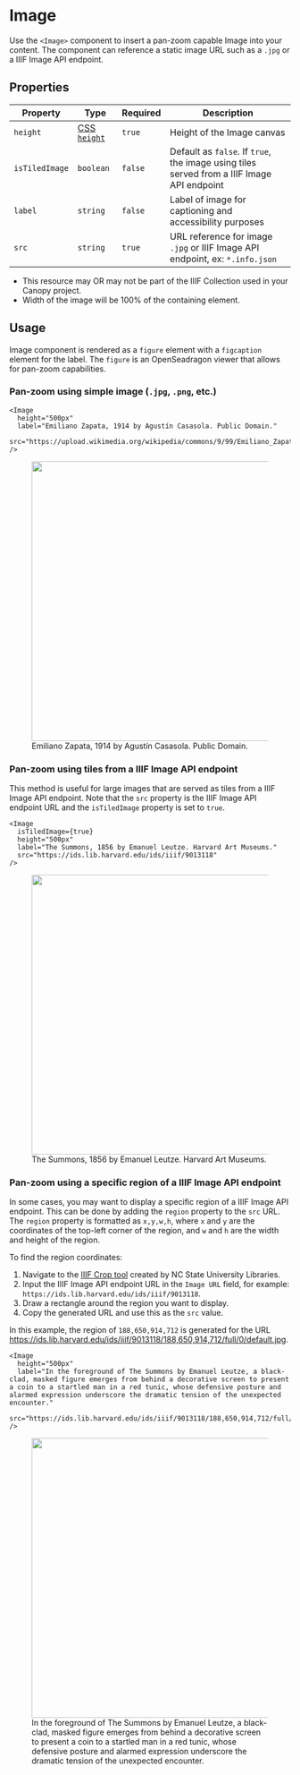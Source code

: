 
# Image

Use the `<Image>` component to insert a pan-zoom capable Image into your content. The component can reference a static image URL such as a `.jpg` or a IIIF Image API endpoint.

## Properties

| Property       | Type                                                                    | Required | Description                                                                                |
| -------------- | ----------------------------------------------------------------------- | -------- | ------------------------------------------------------------------------------------------ |
| `height`       | [CSS `height`](https://developer.mozilla.org/en-US/docs/Web/CSS/height) | `true`   | Height of the Image canvas                                                                 |
| `isTiledImage` | `boolean`                                                               | `false`  | Default as `false`. If `true`, the image using tiles served from a IIIF Image API endpoint |
| `label`        | `string`                                                                | `false`  | Label of image for captioning and accessibility purposes                                   |
| `src`          | `string`                                                                | `true`   | URL reference for image `.jpg` or IIIF Image API endpoint, ex: `*.info.json`               |

- This resource may OR may not be part of the IIIF Collection used in your Canopy project.
- Width of the image will be 100% of the containing element.

## Usage

Image component is rendered as a `figure` element with a `figcaption` element for the label. The `figure` is an OpenSeadragon viewer that allows for pan-zoom capabilities.

### Pan-zoom using simple image (`.jpg`, `.png`, etc.)

```mdx copy
<Image
  height="500px"
  label="Emiliano Zapata, 1914 by Agustín Casasola. Public Domain."
  src="https://upload.wikimedia.org/wikipedia/commons/9/99/Emiliano_Zapata4.jpg"
/>
```

<figure style={{ margin: "var(--space-6) 0" }}>
  <div
    style={{
      backgroundColor: "var(--gray-3)",
      height: "500px",
      position: "relative",
      zIndex: "0",
    }}
  >
    <Image
      height="500px"
      label="Emiliano Zapata, 1914 by Agustín Casasola. Public Domain."
      src="https://upload.wikimedia.org/wikipedia/commons/9/99/Emiliano_Zapata4.jpg"
    />
  </div>
  <figcaption
    style={{
      padding: "var(--space-3) 0",
      fontSize: "var(--font-size-3)",
      fontWeight: "500",
    }}
  >
    <span>Emiliano Zapata, 1914 by Agustín Casasola. Public Domain.</span>
  </figcaption>
</figure>

### Pan-zoom using tiles from a IIIF Image API endpoint

This method is useful for large images that are served as tiles from a IIIF Image API endpoint. Note that the `src` property is the IIIF Image API endpoint URL and the `isTiledImage` property is set to `true`.

```mdx copy
<Image
  isTiledImage={true}
  height="500px"
  label="The Summons, 1856 by Emanuel Leutze. Harvard Art Museums."
  src="https://ids.lib.harvard.edu/ids/iiif/9013118"
/>
```

<figure style={{ margin: "var(--space-6) 0" }}>
  <div
    style={{
      backgroundColor: "var(--gray-3)",
      height: "500px",
      position: "relative",
      zIndex: "0",
    }}
  >
    <Image
      isTiledImage={true}
      height="500px"
      label="The Summons, 1856 by Emanuel Leutze. Harvard Art Museums."
      src="https://ids.lib.harvard.edu/ids/iiif/9013118"
    />
  </div>
  <figcaption
    style={{
      padding: "var(--space-3) 0",
      fontSize: "var(--font-size-3)",
      fontWeight: "500",
    }}
  >
    <span>The Summons, 1856 by Emanuel Leutze. Harvard Art Museums.</span>
  </figcaption>
</figure>

### Pan-zoom using a specific region of a IIIF Image API endpoint

In some cases, you may want to display a specific region of a IIIF Image API endpoint. This can be done by adding the `region` property to the `src` URL. The `region` property is formatted as `x,y,w,h`, where `x` and `y` are the coordinates of the top-left corner of the region, and `w` and `h` are the width and height of the region.

To find the region coordinates:

1. Navigate to the [IIIF Crop tool](https://ncsu-libraries.github.io/iiif-crop-tool/) created by NC State University Libraries.
2. Input the IIIF Image API endpoint URL in the `Image URL` field, for example: `https://ids.lib.harvard.edu/ids/iiif/9013118`.
3. Draw a rectangle around the region you want to display.
4. Copy the generated URL and use this as the `src` value.

In this example, the region of `188,650,914,712` is generated for the URL https://ids.lib.harvard.edu/ids/iiif/9013118/188,650,914,712/full/0/default.jpg.

```mdx copy
<Image
  height="500px"
  label="In the foreground of The Summons by Emanuel Leutze, a black-clad, masked figure emerges from behind a decorative screen to present a coin to a startled man in a red tunic, whose defensive posture and alarmed expression underscore the dramatic tension of the unexpected encounter."
  src="https://ids.lib.harvard.edu/ids/iiif/9013118/188,650,914,712/full/0/default.jpg"
/>
```

<figure style={{ margin: "var(--space-6) 0" }}>
  <div
    style={{
      backgroundColor: "var(--gray-3)",
      height: "500px",
      position: "relative",
      zIndex: "0",
    }}
  >
    <Image
      height="500px"
      label="In the foreground of The Summons by Emanuel Leutze, a black-clad, masked figure emerges from behind a decorative screen to present a coin to a startled man in a red tunic, whose defensive posture and alarmed expression underscore the dramatic tension of the unexpected encounter."
      src="https://ids.lib.harvard.edu/ids/iiif/9013118/188,650,914,712/full/0/default.jpg"
    />
  </div>
  <figcaption
    style={{
      padding: "var(--space-3) 0",
      fontSize: "var(--font-size-3)",
      fontWeight: "500",
    }}
  >
    <span>
      In the foreground of The Summons by Emanuel Leutze, a black-clad, masked
      figure emerges from behind a decorative screen to present a coin to a
      startled man in a red tunic, whose defensive posture and alarmed
      expression underscore the dramatic tension of the unexpected encounter.
    </span>
  </figcaption>
</figure>
